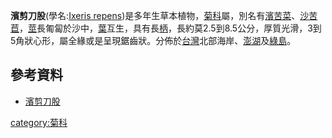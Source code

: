 '''濱剪刀股'''(學名:[[Ixeris_repens|Ixeris repens]])是多年生草本植物，[[菊科|菊科]]屬，別名有[[濱苦菜|濱苦菜]]、[[沙苦苣|沙苦苣]]，[[莖|莖]]長匍匐於沙中，[[葉|葉]]互生，具有長[[柄|柄]]，長約莫2.5到8.5公分，厚質光滑，3到5角狀心形，屬全緣或是呈現鋸齒狀。分佈於[[台灣|台灣]]北部海岸、[[澎湖|澎湖]]及[[綠島|綠島]]。

== 參考資料 ==
*[https://web.archive.org/web/20041206054830/http://content.edu.tw/local/ponhu/houshei/plant/especial2/i1.htm 濱剪刀股]








[[category:菊科|category:菊科]]